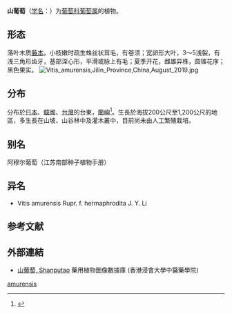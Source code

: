 {{Speciesbox
| status = 
| status_system = 
| image = Vitis amurensis.jpg
| genus= Vitis subg. Vitis
| species=amurensis
| authority = [[Rupr.|Rupr.]], 1857
| subdivision_ranks =[[变种|变种]]
| subdivision =
* 山葡萄 ''V. a.'' var. ''amurensis''
* [[深裂山葡萄|深裂山葡萄]] ''V. a.'' var. ''dissecta''
}}

'''山葡萄'''（[[学名|学名]]：{{lang|la|''Vitis amurensis''}}）为[[葡萄科|葡萄科]][[葡萄属|葡萄属]]的植物。

== 形态 ==
落叶木质[[藤本|藤本]]。小枝嫩时疏生蛛丝状茸毛，有卷须；宽卵形大叶，3～5浅裂，有浅三角形齿牙，基部深心形，平滑或脉上有毛；夏季开花，雌雄异株，圆锥花序；黑色果实。
[[File:Vitis_amurensis,Jilin_Province,China,August_2019.jpg|thumb]]

== 分布 ==
分布於[[日本|日本]]、[[韓國|韓國]]、[[台灣|台灣]]的台東，[[蘭嶼|蘭嶼]]<ref>{{cite news |url=http://history.n.yam.com/yam/earth/20120606/20120606515737.html |dead-url=yes |archiveurl=https://web.archive.org/web/20160305094912/http://history.n.yam.com/yam/earth/20120606/20120606515737.html |publisher=蕃薯藤新聞 |title=【自然奇趣】隱身術一流 - 蘭嶼大葉螽蟴受開發影響漸稀少 |date=June 6, 2012-06-06 |archivedate=2016-03-05 |access-date=2020-07-12 |language=zh-hant }}</ref>。生長於海拔200公尺至1,200公尺的地區，多生長在山坡、山谷林中及灌木叢中，目前尚未由人工繁殖栽培{{r|bioinfo}}。

== 别名 ==
阿穆尔葡萄（江苏南部种子植物手册）

== 异名 ==
* Vitis amurensis Rupr. f. hermaphrodita J. Y. Li

==参考文献==
{{reflist |refs=
<ref name="bioinfo">{{cite web
 | url =http://www.bioinfo.cn/db05/KmzwSpecies.php?action=view&id=23955 | deadurl =yes
 | archiveurl =https://web.archive.org/web/20160305050207/http://www.bioinfo.cn/db05/KmzwSpecies.php?action=view&id=23955
 | title =山葡萄（原变种）| work =《中国高等植物数据库全库》
 | publisher =中国科学院微生物研究所| author =昆明植物研究所
 | access-date =2009-02-25| archivedate =2016-03-05 |language=zh-hans }}</ref>
}}

==外部連結==
* [http://libproject.hkbu.edu.hk/was40/detail?lang=ch&channelid=1288&searchword=herb_id=D00947 山葡萄, Shanputao] {{Wayback|url=http://libproject.hkbu.edu.hk/was40/detail?lang=ch&channelid=1288&searchword=herb_id=D00947 |date=20160916152935 }} 藥用植物圖像數據庫 (香港浸會大學中醫藥學院) {{zh-hant}}{{en}}

{{Vitis}}
{{Taxonbar|from=Q134364}}

[[Category:葡萄属|amurensis]]


{{植物小作品}}